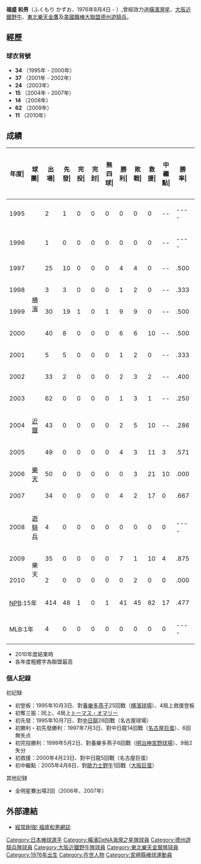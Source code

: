 {{Infobox NPB player|
bgcolor1=#ccc|
bgcolor2=#ccc|
textcolor1=#000|
textcolor2=#000|
image=|
width=300|
name=福盛和男|
birthdate= {{birth date and age|1976|8|4}}|
position=投手|
team=|
number=|
bats=右|
throws=右|
debutyear=NPB / 1995年10月3日<br/>MLB / 2008年3月31日|
debutteam=中日龍|
statyear=2010年|
stat1label=勝—敗—救援|
stat1value=41—45—82|
stat3label=[[防禦率|防禦率]]|
stat3value=3.65|
stat4label=[[三振|三振]]|
stat4value=495|
teams=<nowiki></nowiki> 
* 都城高等学校
* [[橫濱灣星|橫濱灣星]] (1995 - 2003)
* [[大阪近鐵野牛|大阪近鐵野牛]] (2004)
* [[東北樂天金鷹|東北樂天金鷹]] (2005 - 2007)
* [[德州遊騎兵|德州遊騎兵]] (2008)
* [[東北樂天金鷹|東北樂天金鷹]] （2009 - 2010）
}}
'''福盛 和男'''（ふくもり かずお、1976年8月4日 - ）,曾經效力過[[橫濱灣星|橫濱灣星]]、[[大阪近鐵野牛|大阪近鐵野牛]]、[[東北樂天金鷹|東北樂天金鷹]]及[[美國職棒大聯盟|美國職棒大聯盟]][[德州遊騎兵|德州遊騎兵]]。

==經歷==
=== 球衣背號 ===
* '''34''' （1995年 - 2000年）
* '''37''' （2001年 - 2002年）
* '''24''' （2003年）
* '''15''' （2004年 - 2007年）
* '''14''' （2008年）
* '''62''' （2009年）
* '''11''' （2010年）

==成績==
{| class="wikitable" style="text-align:right; font-size:small"
|-bgcolor="#efefef"
!年度|!!球團|!!出場|!!先發|!!完投|!!完封|!!無四球|!!勝利|!!敗戰|!!救援|!!中繼點|!!勝率|!!打者|!!投球<br>局數|!!被<br>安<br>打|!!被全壘打|!!保送|!!敬遠|!!觸身球|!!三<br>振<br>數|!!暴投|!!犯規|!!失分|!!自<br>責<br>分|!!防<br>禦<br>率|!!WHIP
|-
|style="text-align:center"|1995
|rowspan="9" style="text-align:center"|[[横濱灣星|横濱]]
|2||1||0||0||0||0||0||0||--||----||23||5.0||5||0||3||0||0||4||0||0||0||0||0.00||1.60
|-
|style="text-align:center"|1996
|1||0||0||0||0||0||0||0||--||----||4||1.0||2||0||0||0||0||1||0||0||0||0||0.00||2.00
|-
|style="text-align:center"|1997
|25||10||0||0||0||4||4||0||--||.500||296||71.1||58||7||28||0||4||42||2||1||26||23||2.90||1.21
|-
|style="text-align:center"|1998
|3||3||0||0||0||1||2||0||--||.333||82||18.2||20||1||6||0||1||13||3||0||8||6||2.89||1.39
|-
|style="text-align:center"|1999
|30||19||1||0||1||9||9||0||--||.500||576||132.2||151||15||45||2||3||96||8||0||65||63||4.27||1.48
|-
|style="text-align:center"|2000
|40||8||0||0||0||6||6||10||--||.500||380||88.0||92||7||27||1||2||49||9||1||40||35||3.58||1.35
|-
|style="text-align:center"|2001
|5||5||0||0||0||1||2||0||--||.333||120||31.0||20||5||10||0||0||23||0||0||12||12||3.48||0.97
|-
|style="text-align:center"|2002
|33||2||0||0||0||2||3||2||--||.400||211||48.2||45||2||15||1||3||47||1||0||21||16||2.96||1.23
|-
|style="text-align:center"|2003
|62||0||0||0||0||1||3||1||--||.250||255||60.0||55||6||17||2||4||34||3||0||32||30||4.50||1.20
|-
|style="text-align:center"|2004
|style="text-align:center"|[[大阪近鐵野牛|近鐵]]
|43||0||0||0||0||2||5||10||--||.286||218||48.2||53||5||24||4||3||27||0||0||29||28||5.18||1.58
|-
|style="text-align:center"|2005
|rowspan="3" style="text-align:center"|[[東北樂天金鷹|樂天]]
|49||0||0||0||0||4||3||11||3||.571||286||63.0||75||5||24||7||2||36||4||0||26||25||3.57||1.57
|-
|style="text-align:center"|2006
|50||0||0||0||0||0||3||21||10||.000||253||58.0||50||2||27||4||3||55||7||0||18||14||2.17||1.33
|-
|style="text-align:center"|2007
|34||0||0||0||0||4||2||17||0||.667||167||36.0||44||1||17||2||2||33||1||0||20||19||4.75||1.69
|-
|style="text-align:center"|2008
|rowspan="1" style="text-align:center"|[[德州遊騎兵|遊騎兵]]
|4||0||0||0||0||0||0||0||0||----||26||4.0||11||2||4||1||0||1||2||0||9||9||20.25||3.75
|-
|style="text-align:center"|2009
|rowspan="2" style="text-align:center"|樂天
|35||0||0||0||0||7||1||10||4||.875||187||45.1||42||2||13||2||1||34||3||0||11||11||2.18||1.21
|-
|style="text-align:center"|2010
|2||0||0||0||0||0||2||0||0||.000||10||1.0||6||1||1||0||0||1||0||0||5||5||45.00||4.00
|-
!colspan="2"|[[日本職棒|NPB]]:15年
|414||48||1||0||1||41||45||82||17||.477||3068||708.1||718||59||257||25||28||495||41||2||313||287||3.65||1.38
|-
!colspan="2"|MLB:1年
|4||0||0||0||0||0||0||0||0||----||26||4.0||11||2||4||1||0||1||2||0||9||9||20.25||3.75
|}
* 2010年度結束時
* 各年度粗體字為聯盟最高

=== 個人記録 ===
; 初記録
* 初登板：1995年10月3日、對[[東京養樂多燕子|養樂多燕子]]25回戰（[[横濱球場|横濱球場]]）、4局上救援登板
* 初奪三振：同上、4局上[[トーマス・オマリー|トーマス・オマリー]]
* 初先發：1995年10月7日、對[[中日龍|中日龍]]26回戰（名古屋球場）
* 初勝利・初先發勝利：1997年7月3日、對中日龍14回戰（[[名古屋巨蛋|名古屋巨蛋]]）、6回無失点
* 初完投勝利：1999年5月2日、對養樂多燕子6回戰（[[明治神宮野球場|明治神宮野球場]]）、9局2失分
* 初救援：2000年4月23日、對中日龍5回戰（名古屋巨蛋）
* 初中繼點：2005年4月8日、對[[歐力士野牛|歐力士野牛]]1回戰（[[大阪巨蛋|大阪巨蛋]]）
; 其他記録
* 全明星賽出場2回（2006年、2007年）

==外部連結==
* [https://web.archive.org/web/20071118210428/http://plaza.rakuten.co.jp/fukumori15/ 經常剛強! 福盛和男網誌] {{ja icon}}
{{Baseballstats |mlb=506429 |espn= |br=f/fukumka01 |fangraphs=3288 |cube=F/Kazuo-Fukumori}}
{{台灣棒球維基館}}

{{東北樂天金鷹球團2010}}

{{DEFAULTSORT:Fukumori Kazuo}}


[[Category:日本棒球選手|Category:日本棒球選手]]
[[Category:橫濱DeNA海灣之星隊球員|Category:橫濱DeNA海灣之星隊球員]]
[[Category:德州遊騎兵隊球員|Category:德州遊騎兵隊球員]]
[[Category:大阪近鐵野牛隊球員|Category:大阪近鐵野牛隊球員]]
[[Category:東北樂天金鷲隊球員|Category:東北樂天金鷲隊球員]]
[[Category:1976年出生|Category:1976年出生]]
[[Category:在世人物|Category:在世人物]]
[[Category:宮崎縣棒球運動員|Category:宮崎縣棒球運動員]]